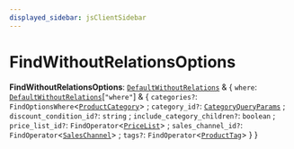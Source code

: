 ```yaml
---
displayed_sidebar: jsClientSidebar
---
```



# FindWithoutRelationsOptions

 **FindWithoutRelationsOptions**: [`DefaultWithoutRelations`](internal.DefaultWithoutRelations-1.mdx) & { `where`: [`DefaultWithoutRelations`](internal.DefaultWithoutRelations-1.mdx)[``"where"``] & { `categories?`: `FindOptionsWhere`<[`ProductCategory`](../classes/internal.ProductCategory.mdx)\> ; `category_id?`: [`CategoryQueryParams`](internal.CategoryQueryParams.mdx) ; `discount_condition_id?`: `string` ; `include_category_children?`: `boolean` ; `price_list_id?`: `FindOperator`<[`PriceList`](../classes/internal.PriceList.mdx)\> ; `sales_channel_id?`: `FindOperator`<[`SalesChannel`](../classes/internal.SalesChannel.mdx)\> ; `tags?`: `FindOperator`<[`ProductTag`](../classes/internal.ProductTag.mdx)\>  }  }
